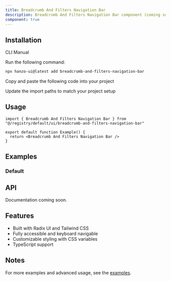 ```yaml
---
title: Breadcrumb And Filters Navigation Bar
description: Breadcrumb And Filters Navigation Bar component (coming soon)
component: true
---
```


<ComponentPreview name="breadcrumb-and-filters-navigation-bar-demo" />

## Installation

<Tabs defaultValue="cli">

<TabsList>
  <TabsTrigger value="cli">CLI</TabsTrigger>
  <TabsTrigger value="manual">Manual</TabsTrigger>
</TabsList>

<TabsContent value="cli">

<Steps>

<Step>Run the following command:</Step>

```bash
npx hanzo-ui@latest add breadcrumb-and-filters-navigation-bar
```

</Steps>

</TabsContent>

<TabsContent value="manual">

<Steps>

<Step>Copy and paste the following code into your project</Step>

<ComponentSource name="breadcrumb-and-filters-navigation-bar" />

<Step>Update the import paths to match your project setup</Step>

</Steps>

</TabsContent>

</Tabs>

## Usage

```tsx
import { Breadcrumb And Filters Navigation Bar } from "@/registry/default/ui/breadcrumb-and-filters-navigation-bar"

export default function Example() {
  return <Breadcrumb And Filters Navigation Bar />
}
```

## Examples

### Default

<ComponentPreview name="breadcrumb-and-filters-navigation-bar-demo" />

## API

Documentation coming soon.

## Features

- Built with Radix UI and Tailwind CSS
- Fully accessible and keyboard navigable  
- Customizable styling with CSS variables
- TypeScript support

## Notes

For more examples and advanced usage, see the [examples](/examples).
